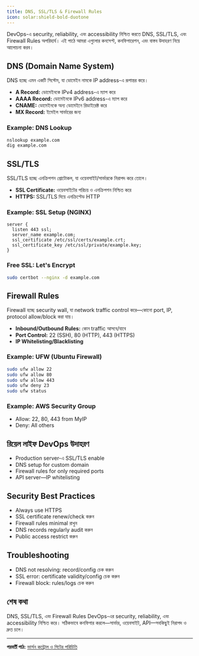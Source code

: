 ```yaml
---
title: DNS, SSL/TLS & Firewall Rules
icon: solar:shield-bold-duotone
---
```


DevOps-এ security, reliability, এবং accessibility নিশ্চিত করতে DNS, SSL/TLS, এবং Firewall Rules অপরিহার্য। এই পাঠে আমরা এগুলোর কনসেপ্ট, কনফিগারেশন, এবং বাস্তব উদাহরণ নিয়ে আলোচনা করব।

## DNS (Domain Name System)

DNS হচ্ছে এমন একটি সিস্টেম, যা ডোমেইন নামকে IP address-এ রূপান্তর করে।

- **A Record:** ডোমেইনকে IPv4 address-এ ম্যাপ করে
- **AAAA Record:** ডোমেইনকে IPv6 address-এ ম্যাপ করে
- **CNAME:** ডোমেইনকে অন্য ডোমেইনে রিডাইরেক্ট করে
- **MX Record:** ইমেইল সার্ভারের জন্য

### Example: DNS Lookup
```bash
nslookup example.com
dig example.com
```

## SSL/TLS

SSL/TLS হচ্ছে এনক্রিপশন প্রোটোকল, যা ওয়েবসাইট/সার্ভারকে নিরাপদ করে তোলে।

- **SSL Certificate:** ওয়েবসাইটের পরিচয় ও এনক্রিপশন নিশ্চিত করে
- **HTTPS:** SSL/TLS দিয়ে এনক্রিপ্টেড HTTP

### Example: SSL Setup (NGINX)
```nginx
server {
  listen 443 ssl;
  server_name example.com;
  ssl_certificate /etc/ssl/certs/example.crt;
  ssl_certificate_key /etc/ssl/private/example.key;
}
```

### Free SSL: Let's Encrypt
```bash
sudo certbot --nginx -d example.com
```

## Firewall Rules

Firewall হচ্ছে security wall, যা network traffic control করে—কোনো port, IP, protocol allow/block করা যায়।

- **Inbound/Outbound Rules:** কোন traffic আসবে/যাবে
- **Port Control:** 22 (SSH), 80 (HTTP), 443 (HTTPS)
- **IP Whitelisting/Blacklisting**

### Example: UFW (Ubuntu Firewall)
```bash
sudo ufw allow 22
sudo ufw allow 80
sudo ufw allow 443
sudo ufw deny 23
sudo ufw status
```

### Example: AWS Security Group
- Allow: 22, 80, 443 from MyIP
- Deny: All others

## রিয়েল লাইফ DevOps উদাহরণ

- Production server-এ SSL/TLS enable
- DNS setup for custom domain
- Firewall rules for only required ports
- API server—IP whitelisting

## Security Best Practices

- Always use HTTPS
- SSL certificate renew/check করুন
- Firewall rules minimal রাখুন
- DNS records regularly audit করুন
- Public access restrict করুন

## Troubleshooting

- DNS not resolving: record/config চেক করুন
- SSL error: certificate validity/config চেক করুন
- Firewall block: rules/logs চেক করুন

## শেষ কথা

DNS, SSL/TLS, এবং Firewall Rules DevOps-এর security, reliability, এবং accessibility নিশ্চিত করে। সঠিকভাবে কনফিগার করলে—সার্ভার, ওয়েবসাইট, API—সবকিছুই নিরাপদ ও দ্রুত চলে।

---

**পরবর্তী পাঠ:** [ভার্সন কন্ট্রোল ও গিটের পরিচিতি](/dev-ops/version-control-intro)
